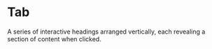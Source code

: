 # Tab
A series of interactive headings arranged vertically, each revealing a section of content when clicked.




